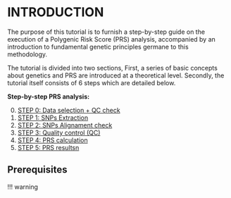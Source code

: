 # INTRODUCTION

The purpose of this tutorial is to furnish a step-by-step guide on the execution of a Polygenic Risk Score (PRS) analysis, accompanied by an introduction to fundamental genetic principles germane to this methodology.

The tutorial is divided into two sections, First, a series of basic concepts about genetics and PRS are introduced at a theoretical level. Secondly, the tutorial itself consists of 6 steps which are detailed below.

**Step-by-step PRS analysis:**

0. [STEP 0: Data selection + QC check]()
1. [STEP 1: SNPs Extraction](1_CRC_SNPs.Rmd)
2. [STEP 2: SNPs Alignament check](target.md)
3. [STEP 3: Quality control (QC)](plink.md)
4. [STEP 4: PRS calculation](plink_visual.md)
5. [STEP 5: PRS resultsn](plink_visual.md)


## Prerequisites 

!!! warning
